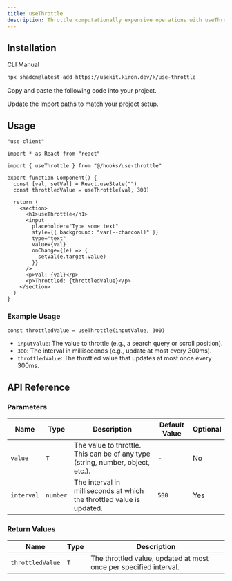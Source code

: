 ```yaml
---
title: useThrottle
description: Throttle computationally expensive operations with useThrottle.
---
```


## Installation

<Tabs defaultValue="cli">

<TabsList>
  <TabsTrigger value="cli">CLI</TabsTrigger>
  <TabsTrigger value="manual">Manual</TabsTrigger>
</TabsList>

<TabsContent value="cli">

```bash
npx shadcn@latest add https://usekit.kiron.dev/k/use-throttle
```

</TabsContent>

<TabsContent value="manual">

<Steps>

<Step>Copy and paste the following code into your project.</Step>

<ComponentSource name="use-throttle" />

<Step>Update the import paths to match your project setup.</Step>

</Steps>

</TabsContent>

</Tabs>

## Usage

```tsx {5, 9}
"use client"

import * as React from "react"

import { useThrottle } from "@/hooks/use-throttle"

export function Component() {
  const [val, setVal] = React.useState("")
  const throttledValue = useThrottle(val, 300)

  return (
    <section>
      <h1>useThrottle</h1>
      <input
        placeholder="Type some text"
        style={{ background: "var(--charcoal)" }}
        type="text"
        value={val}
        onChange={(e) => {
          setVal(e.target.value)
        }}
      />
      <p>Val: {val}</p>
      <p>Throttled: {throttledValue}</p>
    </section>
  )
}
```

### Example Usage

```tsx
const throttledValue = useThrottle(inputValue, 300)
```

- `inputValue`: The value to throttle (e.g., a search query or scroll position).
- `300`: The interval in milliseconds (e.g., update at most every 300ms).
- `throttledValue`: The throttled value that updates at most once every 300ms.

## API Reference

### Parameters

| Name       | Type     | Description                                                                    | Default Value | Optional |
| ---------- | -------- | ------------------------------------------------------------------------------ | ------------- | -------- |
| `value`    | `T`      | The value to throttle. This can be of any type (string, number, object, etc.). | -             | No       |
| `interval` | `number` | The interval in milliseconds at which the throttled value is updated.          | `500`         | Yes      |

### Return Values

| Name             | Type | Description                                                       |
| ---------------- | ---- | ----------------------------------------------------------------- |
| `throttledValue` | `T`  | The throttled value, updated at most once per specified interval. |
